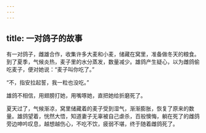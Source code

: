 ```yaml
---
---
---
```

title: 一对鸽子的故事
---




有一对鸽子，雌雄合作，收集许多大麦和小麦，储藏在窝里，准备做冬天的粮食。到了夏季，气候炎热，麦子里的水分蒸发，数量减少。雄鸽产生疑心，以为雌鸽偷吃麦子，便对她说：“麦子叫你吃了。”

“不，指安拉起誓，我一粒也没吃。”

雄鸽不相信，用翅膀打她，用嘴啄她，直把她给折磨死了。

夏天过了，气候渐凉，窝里储藏着的麦子受到湿气，渐渐膨胀，恢复了原来的数量。雄鸽望着，恍然大悟，知道妻子无辜被自己虐杀，百般懊悔，躺在死了的雌鸽旁边呻吟叹息，越想越伤心，不吃不饮，疲弱不堪，终于随着雌鸽死了。
